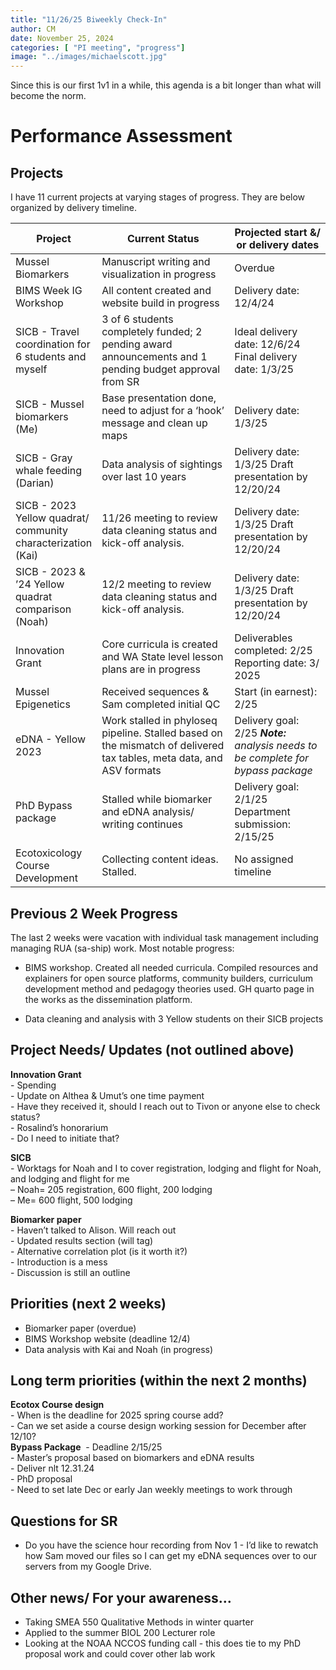 ```yaml
---
title: "11/26/25 Biweekly Check-In"
author: CM
date: November 25, 2024
categories: [ "PI meeting", "progress"]
image: "../images/michaelscott.jpg"
---
```


Since this is our first 1v1 in a while, this agenda is a bit longer than what will become the norm.\

# Performance Assessment

## Projects

I have 11 current projects at varying stages of progress. They are below organized by delivery timeline.

| Project                                                      | Current Status                                                                                                       | Projected start &/ or delivery dates                                               |
|------------------|--------------------------------|-----------------------|
| Mussel Biomarkers                                            | Manuscript writing and visualization in progress                                                                     | Overdue                                                                            |
| BIMS Week IG Workshop                                        | All content created and website build in progress                                                                    | Delivery date: 12/4/24                                                             |
| SICB - Travel coordination for 6 students and myself         | 3 of 6 students completely funded; 2 pending award announcements and 1 pending budget approval from SR               | Ideal delivery date: 12/6/24 Final delivery date: 1/3/25                           |
| SICB - Mussel biomarkers (Me)                                | Base presentation done, need to adjust for a 'hook' message and clean up maps                                        | Delivery date: 1/3/25                                                              |
| SICB - Gray whale feeding (Darian)                           | Data analysis of sightings over last 10 years                                                                        | Delivery date: 1/3/25 Draft presentation by 12/20/24                               |
| SICB - 2023 Yellow quadrat/ community characterization (Kai) | 11/26 meeting to review data cleaning status and kick-off analysis.                                                  | Delivery date: 1/3/25 Draft presentation by 12/20/24                               |
| SICB - 2023 & '24 Yellow quadrat comparison (Noah)           | 12/2 meeting to review data cleaning status and kick-off analysis.                                                   | Delivery date: 1/3/25 Draft presentation by 12/20/24                               |
| Innovation Grant                                             | Core curricula is created and WA State level lesson plans are in progress                                            | Deliverables completed: 2/25 Reporting date: 3/ 2025                               |
| Mussel Epigenetics                                           | Received sequences & Sam completed initial QC                                                                        | Start (in earnest): 2/25                                                           |
| eDNA - Yellow 2023                                           | Work stalled in phyloseq pipeline. Stalled based on the mismatch of delivered tax tables, meta data, and ASV formats | Delivery goal: 2/25 ***Note:*** *analysis needs to be complete for bypass package* |
| PhD Bypass package                                           | Stalled while biomarker and eDNA analysis/ writing continues                                                         | Delivery goal: 2/1/25 Department submission: 2/15/25                               |
| Ecotoxicology Course Development                             | Collecting content ideas. Stalled.                                                                                   | No assigned timeline                                                               |

## Previous 2 Week Progress

The last 2 weeks were vacation with individual task management including managing RUA (sa-ship) work. Most notable progress:\

-   BIMS workshop. Created all needed curricula. Compiled resources and explainers for open source platforms, community builders, curriculum development method and pedagogy theories used. GH quarto page in the works as the dissemination platform.\

-   Data cleaning and analysis with 3 Yellow students on their SICB projects\

## Project Needs/ Updates (not outlined above)

**Innovation Grant**\
- Spending\
- Update on Althea & Umut's one time payment\
- Have they received it, should I reach out to Tivon or anyone else to check status?\
- Rosalind's honorarium\
- Do I need to initiate that?\

**SICB**\
- Worktags for Noah and I to cover registration, lodging and flight for Noah, and lodging and flight for me\
-- Noah= 205 registration, 600 flight, 200 lodging\
-- Me= 600 flight, 500 lodging\

**Biomarker paper**\
- Haven't talked to Alison. Will reach out\
- Updated results section (will tag)\
- Alternative correlation plot (is it worth it?)\
- Introduction is a mess\
- Discussion is still an outline\

## Priorities (next 2 weeks)

-   Biomarker paper (overdue)
-   BIMS Workshop website (deadline 12/4)
-   Data analysis with Kai and Noah (in progress)

## Long term priorities (within the next 2 months)

**Ecotox Course design**\
- When is the deadline for 2025 spring course add?\
- Can we set aside a course design working session for December after 12/10?\
**Bypass Package**  - Deadline 2/15/25\
- Master's proposal based on biomarkers and eDNA results\
- Deliver nlt 12.31.24\
- PhD proposal\
- Need to set late Dec or early Jan weekly meetings to work through\

## Questions for SR

-   Do you have the science hour recording from Nov 1 - I'd like to rewatch how Sam moved our files so I can get my eDNA sequences over to our servers from my Google Drive.\

## Other news/ For your awareness...

-   Taking SMEA 550 Qualitative Methods in winter quarter\
-   Applied to the summer BIOL 200 Lecturer role\
-   Looking at the NOAA NCCOS funding call - this does tie to my PhD proposal work and could cover other lab work\
